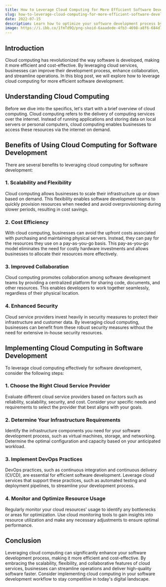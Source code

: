 ```yaml
---
title: How to Leverage Cloud Computing for More Efficient Software Development
slug: how-to-leverage-cloud-computing-for-more-efficient-software-development
date: 2022-07-15
description: Learn how to optimize your software development process by leveraging cloud computing. Discover the benefits of using cloud services and how to implement them effectively.
image: https://i.ibb.co/1fmTd9Q/png-skoid-6aaadede-4fb3-4698-a8f6-684d7786b067-sktid-a48cca56-e6da-484e-a814-9c849652bcb3-skt-2023-0.png
---
```


## Introduction

Cloud computing has revolutionized the way software is developed, making it more efficient and cost-effective. By leveraging cloud services, businesses can improve their development process, enhance collaboration, and streamline operations. In this blog post, we will explore how to leverage cloud computing for more efficient software development.

## Understanding Cloud Computing

Before we dive into the specifics, let's start with a brief overview of cloud computing. Cloud computing refers to the delivery of computing services over the internet. Instead of running applications and storing data on local servers or personal computers, cloud computing enables businesses to access these resources via the internet on demand.

## Benefits of Using Cloud Computing for Software Development

There are several benefits to leveraging cloud computing for software development:

### 1. Scalability and Flexibility

Cloud computing allows businesses to scale their infrastructure up or down based on demand. This flexibility enables software development teams to quickly provision resources when needed and avoid overprovisioning during slower periods, resulting in cost savings.

### 2. Cost Efficiency

With cloud computing, businesses can avoid the upfront costs associated with purchasing and maintaining physical servers. Instead, they can pay for the resources they use on a pay-as-you-go basis. This pay-as-you-go model eliminates the need for costly hardware investments and allows businesses to allocate their resources more effectively.

### 3. Improved Collaboration

Cloud computing promotes collaboration among software development teams by providing a centralized platform for sharing code, documents, and other resources. This enables developers to work together seamlessly, regardless of their physical location.

### 4. Enhanced Security

Cloud service providers invest heavily in security measures to protect their infrastructure and customer data. By leveraging cloud computing, businesses can benefit from these robust security measures without the need for extensive in-house security resources.

## Implementing Cloud Computing in Software Development

To leverage cloud computing effectively for software development, consider the following steps:

### 1. Choose the Right Cloud Service Provider

Evaluate different cloud service providers based on factors such as reliability, scalability, security, and cost. Consider your specific needs and requirements to select the provider that best aligns with your goals.

### 2. Determine Your Infrastructure Requirements

Identify the infrastructure components you need for your software development process, such as virtual machines, storage, and networking. Determine the optimal configuration and capacity based on your anticipated workload.

### 3. Implement DevOps Practices

DevOps practices, such as continuous integration and continuous delivery (CI/CD), are essential for efficient software development. Leverage cloud services that support these practices, such as automated testing and deployment pipelines, to streamline your development process.

### 4. Monitor and Optimize Resource Usage

Regularly monitor your cloud resources' usage to identify any bottlenecks or areas for optimization. Use cloud monitoring tools to gain insights into resource utilization and make any necessary adjustments to ensure optimal performance.

## Conclusion

Leveraging cloud computing can significantly enhance your software development process, making it more efficient and cost-effective. By embracing the scalability, flexibility, and collaborative features of cloud services, businesses can streamline operations and deliver high-quality software faster. Consider implementing cloud computing in your software development workflow to stay competitive in today's digital landscape.
